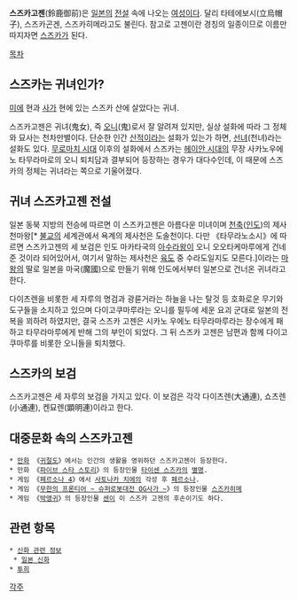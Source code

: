 '''스즈카고젠'''(鈴鹿御前)은 [[일본]]의 [[전설]] 속에 나오는 [[여성]]이다. 달리 타테에보시(立烏帽子), 스즈카곤겐, 스즈카히메라고도 불린다. 참고로 고젠이란 경칭의 일종이므로 이름만 따지자면 [[스즈카]]가 된다.

[[목차]]
== 스즈카는 귀녀인가? ==
[[미에]] 현과 [[사가]] 현에 있는 스즈카 산에 살았다는 귀녀.

스즈카고젠은 귀녀(鬼女), 즉 [[오니]](鬼)로서 잘 알려져 있지만, 실상 설화에 따라 그 정체와 묘사는 천차만별이다. 단순한 인간 [[산적]]이라는 설화가 있는가 하면, [[선녀]](천녀)라는 설화도 있다. [[무로마치 시대]] 이후의 설화에서 스즈카는 [[헤이안 시대]]의 무장 사카노우에노 타무라마로의 오니 퇴치담과 결부되어 등장하는 경우가 대다수인데, 이 때문에 스즈카의 정체는 귀녀라는 쪽으로 기울어졌다.

== 귀녀 스즈카고젠 전설 ==
일본 동북 지방의 전승에 따르면 이 스즈카고젠은 아름다운 미녀이며 [[천축]]([[인도]])의 제사천마왕[* [[불교]]의 세계관에서 욕계의 제사천은 도솔천이다. 다만 《타무라노소시》에 따르면 스즈카고젠의 세 보검은 인도 마카타국의 [[아수라왕]]이 오니 오오타케마루에게 건네준 것이라 되어있어서, 여기서 말하는 제사천은 [[육도]] 중 수라도일지도 모른다.]이라는 [[마왕]]의 딸로 일본을 마국(魔國)으로 만들기 위해 인도에서부터 일본으로 건너온 귀녀라고 한다.

다이츠렌을 비롯한 세 자루의 명검과 광륜거라는 하늘을 나는 탈것 등 호화로운 무기와 도구들을 소지하고 있으며 다이고쿠마루라는 오니를 필두에 세운 요괴 군대로 일본의 전복을 꾀하려 하였지만, 결국 스즈카 고젠은 시카노 우에노 타무라마루라는 장수에게 패하고 타무라마루에게 반해 그의 부인이 되었다. 그 뒤 스즈카 고젠은 남편과 함께 다이고쿠마루를 비롯한 오니들을 퇴치했다.

== 스즈카의 보검 ==
스즈카고젠은 세 자루의 보검을 가지고 있다. 이 보검은 각각 다이츠렌(大通連), 쇼츠렌(小通連), 켄묘렌(顕明連)이라고 한다.

== 대중문화 속의 스즈카고젠 ==
 * [[만화]] 《[[귀절도]]》에서는 인간의 생활을 영위하던 스즈카고젠이 등장한다.
 * 만화 《[[파이브 스타 스토리]]》의 등장인물 [[타이센 스즈카]]의 [[별명]].
 * 게임 《[[페르소나 4]]》에서 [[사토나카 치에]]의 각성 후 [[페르소나]].
 * 게임 《[[무한의 프론티어 ~ 슈퍼로봇대전 OG사가 ~]]》의 등장인물 [[스즈카히메]]
 * 게임 《[[박앵귀]]》의 등장인물 [[센]]이 이 스즈카 고젠의 후손이기도 하다.

== 관련 항목 ==
 * [[신화 관련 정보]]
  * [[일본 신화]]
 * [[투희]]

[[각주]]
